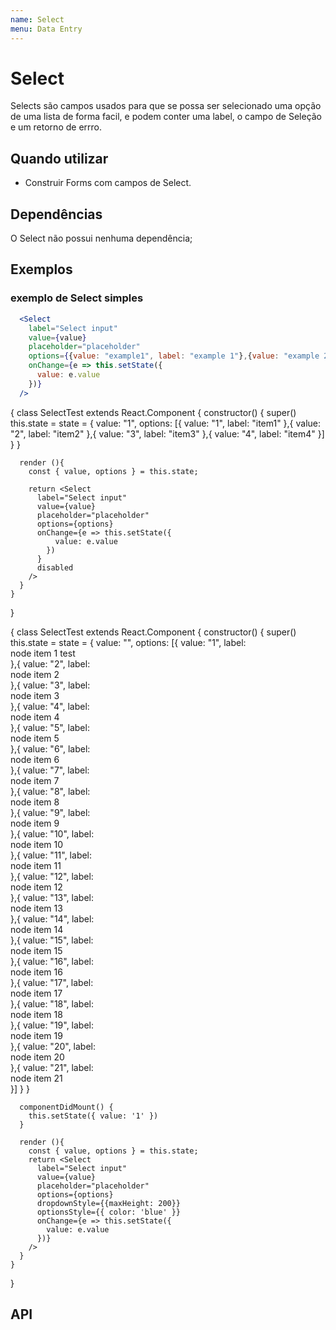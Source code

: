 ```yaml
---
name: Select
menu: Data Entry
---
```



# Select

Selects são campos usados para que se possa ser selecionado uma opção de uma lista de forma facil, e podem conter uma label, o campo de Seleção e um retorno de errro.

## Quando utilizar
* Construir Forms com campos de Select.

## Dependências
O Select não possui nenhuma dependência;

## Exemplos

### exemplo de Select simples
```jsx
  <Select
    label="Select input"
    value={value}
    placeholder="placeholder"
    options={{value: "example1", label: "example 1"},{value: "example 2", label: "example 2"}}
    onChange={e => this.setState({
      value: e.value
    })}
  />
```

<Playground>
  {
    class SelectTest extends React.Component {
      constructor() {
        super()
        this.state = state = { value: "1", options: [{
            value: "1", label: "item1"
          },{
            value: "2", label: "item2"
          },{
            value: "3", label: "item3"
          },{
            value: "4", label: "item4"
          }]
        }
      }

      render (){
        const { value, options } = this.state;

        return <Select
          label="Select input"
          value={value}
          placeholder="placeholder"
          options={options}
          onChange={e => this.setState({
              value: e.value
            })
          }
          disabled
        />
      }
    }
  }
</Playground>

<Playground>
  {
    class SelectTest extends React.Component {
      constructor() {
        super()
        this.state = state = { value: "", options: [{
            value: "1", label: <div styles="background-color: red;">
              node item 1 <span>test</span>
            </div>
          },{
            value: "2", label: <div>node item 2</div>
          },{
            value: "3", label: <div>node item 3</div>
          },{
            value: "4", label: <div>node item 4</div>
          },{
            value: "5", label: <div>node item 5</div>
          },{
            value: "6", label: <div>node item 6</div>
          },{
            value: "7", label: <div>node item 7</div>
          },{
            value: "8", label: <div>node item 8</div>
          },{
            value: "9", label: <div>node item 9</div>
          },{
            value: "10", label: <div>node item 10</div>
          },{
            value: "11", label: <div>node item 11</div>
          },{
            value: "12", label: <div>node item 12</div>
          },{
            value: "13", label: <div>node item 13</div>
          },{
            value: "14", label: <div>node item 14</div>
          },{
            value: "15", label: <div>node item 15</div>
          },{
            value: "16", label: <div>node item 16</div>
          },{
            value: "17", label: <div>node item 17</div>
          },{
            value: "18", label: <div>node item 18</div>
          },{
            value: "19", label: <div>node item 19</div>
          },{
            value: "20", label: <div>node item 20</div>
          },{
            value: "21", label: <div>node item 21</div>
          }]
        }
      }

      componentDidMount() {
        this.setState({ value: '1' })
      }

      render (){
        const { value, options } = this.state;
        return <Select
          label="Select input"
          value={value}
          placeholder="placeholder"
          options={options}
          dropdownStyle={{maxHeight: 200}}
          optionsStyle={{ color: 'blue' }}
          onChange={e => this.setState({
            value: e.value
          })}
        />
      }
    }
  }
</Playground>

## API

<Props of={Select} />
